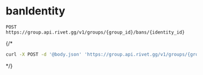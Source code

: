 # banIdentity
```
POST https://group.api.rivet.gg/v1/groups/{group_id}/bans/{identity_id}
```


{/*<RequestExample>
```bash curl
curl -X POST -d '@body.json' 'https://group.api.rivet.gg/v1/groups/{group_id}/bans/{identity_id}'
```
</RequestExample>*/}
